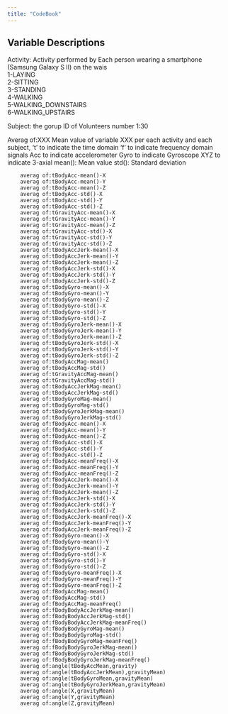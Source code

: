 ```yaml
---
title: "CodeBook"
---
```

## Variable Descriptions
Activity: Activity performed by Each person wearing a smartphone (Samsung Galaxy S II) on the wais  
          1-LAYING  
          2-SITTING  
          3-STANDING  
          4-WALKING  
          5-WALKING_DOWNSTAIRS  
          6-WALKING_UPSTAIRS  

Subject: the gorup ID of Volunteers
        number
            1:30

Averag of:XXX
  Mean value of variable XXX per each activity and each subject, 
  't' to indicate the time domain 
  'f' to indicate frequency domain signals 
  Acc to indicate accelerometer
  Gyro to indicate Gyroscope
  XYZ to indicate 3-axial
  mean(): Mean value
  std(): Standard deviation
        
        averag of:tBodyAcc-mean()-X
        averag of:tBodyAcc-mean()-Y
        averag of:tBodyAcc-mean()-Z
        averag of:tBodyAcc-std()-X
        averag of:tBodyAcc-std()-Y
        averag of:tBodyAcc-std()-Z
        averag of:tGravityAcc-mean()-X
        averag of:tGravityAcc-mean()-Y
        averag of:tGravityAcc-mean()-Z
        averag of:tGravityAcc-std()-X
        averag of:tGravityAcc-std()-Y
        averag of:tGravityAcc-std()-Z
        averag of:tBodyAccJerk-mean()-X
        averag of:tBodyAccJerk-mean()-Y
        averag of:tBodyAccJerk-mean()-Z
        averag of:tBodyAccJerk-std()-X
        averag of:tBodyAccJerk-std()-Y
        averag of:tBodyAccJerk-std()-Z
        averag of:tBodyGyro-mean()-X
        averag of:tBodyGyro-mean()-Y
        averag of:tBodyGyro-mean()-Z
        averag of:tBodyGyro-std()-X
        averag of:tBodyGyro-std()-Y
        averag of:tBodyGyro-std()-Z
        averag of:tBodyGyroJerk-mean()-X
        averag of:tBodyGyroJerk-mean()-Y
        averag of:tBodyGyroJerk-mean()-Z
        averag of:tBodyGyroJerk-std()-X
        averag of:tBodyGyroJerk-std()-Y
        averag of:tBodyGyroJerk-std()-Z
        averag of:tBodyAccMag-mean()
        averag of:tBodyAccMag-std()
        averag of:tGravityAccMag-mean()
        averag of:tGravityAccMag-std()
        averag of:tBodyAccJerkMag-mean()
        averag of:tBodyAccJerkMag-std()
        averag of:tBodyGyroMag-mean()
        averag of:tBodyGyroMag-std()
        averag of:tBodyGyroJerkMag-mean()
        averag of:tBodyGyroJerkMag-std()
        averag of:fBodyAcc-mean()-X
        averag of:fBodyAcc-mean()-Y
        averag of:fBodyAcc-mean()-Z
        averag of:fBodyAcc-std()-X
        averag of:fBodyAcc-std()-Y
        averag of:fBodyAcc-std()-Z
        averag of:fBodyAcc-meanFreq()-X
        averag of:fBodyAcc-meanFreq()-Y
        averag of:fBodyAcc-meanFreq()-Z
        averag of:fBodyAccJerk-mean()-X
        averag of:fBodyAccJerk-mean()-Y
        averag of:fBodyAccJerk-mean()-Z
        averag of:fBodyAccJerk-std()-X
        averag of:fBodyAccJerk-std()-Y
        averag of:fBodyAccJerk-std()-Z
        averag of:fBodyAccJerk-meanFreq()-X
        averag of:fBodyAccJerk-meanFreq()-Y
        averag of:fBodyAccJerk-meanFreq()-Z
        averag of:fBodyGyro-mean()-X
        averag of:fBodyGyro-mean()-Y
        averag of:fBodyGyro-mean()-Z
        averag of:fBodyGyro-std()-X
        averag of:fBodyGyro-std()-Y
        averag of:fBodyGyro-std()-Z
        averag of:fBodyGyro-meanFreq()-X
        averag of:fBodyGyro-meanFreq()-Y
        averag of:fBodyGyro-meanFreq()-Z
        averag of:fBodyAccMag-mean()
        averag of:fBodyAccMag-std()
        averag of:fBodyAccMag-meanFreq()
        averag of:fBodyBodyAccJerkMag-mean()
        averag of:fBodyBodyAccJerkMag-std()
        averag of:fBodyBodyAccJerkMag-meanFreq()
        averag of:fBodyBodyGyroMag-mean()
        averag of:fBodyBodyGyroMag-std()
        averag of:fBodyBodyGyroMag-meanFreq()
        averag of:fBodyBodyGyroJerkMag-mean()
        averag of:fBodyBodyGyroJerkMag-std()
        averag of:fBodyBodyGyroJerkMag-meanFreq()
        averag of:angle(tBodyAccMean,gravity)
        averag of:angle(tBodyAccJerkMean),gravityMean)
        averag of:angle(tBodyGyroMean,gravityMean)
        averag of:angle(tBodyGyroJerkMean,gravityMean)
        averag of:angle(X,gravityMean)
        averag of:angle(Y,gravityMean)
        averag of:angle(Z,gravityMean)
